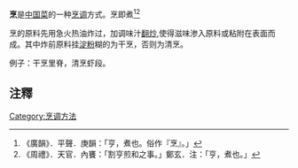'''烹'''是[[中国菜|中国菜]]的一种[[烹调|烹调]]方式。烹即煮<ref>《廣韻》．平聲．庚韻：「亨，煮也。俗作『烹』。」</ref><ref>《周禮》．天官．內饔：「割亨煎和之事。」鄭玄．注：「亨，煮也。」</ref>

烹的原料先用急火热油炸过，加调味汁[[炒|翻炒]],使得滋味渗入原料或粘附在表面而成。其中炸前原料挂[[淀粉|淀粉]]糊的为干烹，否则为清烹。

例子：干烹里脊，清烹虾段。

==注釋==
{{reflist}}

{{Food-and-drink-stub}}
[[Category:烹调方法|Category:烹调方法]]